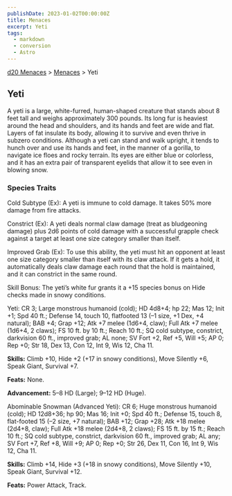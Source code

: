 ```yaml
---
publishDate: 2023-01-02T00:00:00Z
title: Menaces
excerpt: Yeti
tags:
  - markdown
  - conversion
  - Astro
---
```


[d20 Menaces](/#menacesD20) > [Menaces](menaces-d20-menaces-index) > Yeti

## Yeti

A yeti is a large, white-furred, human-shaped creature that stands about 8
feet tall and weighs approximately 300 pounds. Its long fur is heaviest around
the head and shoulders, and its hands and feet are wide and flat. Layers of
fat insulate its body, allowing it to survive and even thrive in subzero
conditions. Although a yeti can stand and walk upright, it tends to hunch over
and use its hands and feet, in the manner of a gorilla, to navigate ice floes
and rocky terrain. Its eyes are either blue or colorless, and it has an extra
pair of transparent eyelids that allow it to see even in blowing snow.

### Species Traits

Cold Subtype (Ex): A yeti is immune to cold damage. It takes 50% more damage
from fire attacks.

Constrict (Ex): A yeti deals normal claw damage (treat as bludgeoning damage)
plus 2d6 points of cold damage with a successful grapple check against a
target at least one size category smaller than itself.

Improved Grab (Ex): To use this ability, the yeti must hit an opponent at
least one size category smaller than itself with its claw attack. If it gets a
hold, it automatically deals claw damage each round that the hold is
maintained, and it can constrict in the same round.

Skill Bonus: The yeti’s white fur grants it a +15 species bonus on Hide checks
made in snowy conditions.

Yeti: CR 3; Large monstrous humanoid (cold); HD 4d8+4; hp 22; Mas 12; Init +1;
Spd 40 ft.; Defense 14, touch 10, flatfooted 13 (–1 size, +1 Dex, +4 natural);
BAB +4; Grap +12; Atk +7 melee (1d6+4, claw); Full Atk +7 melee (1d6+4, 2
claws); FS 10 ft. by 10 ft.; Reach 10 ft.; SQ cold subtype, constrict,
darkvision 60 ft., improved grab; AL none; SV Fort +2, Ref +5, Will +5; AP 0;
Rep +0; Str 18, Dex 13, Con 12, Int 9, Wis 12, Cha 11.

**Skills:** Climb +10, Hide +2 (+17 in snowy conditions), Move Silently +6,
Speak Giant, Survival +7.

**Feats:** None.

**Advancement:** 5–8 HD (Large); 9–12 HD (Huge).

Abominable Snowman (Advanced Yeti): CR 6; Huge monstrous humanoid (cold); HD
12d8+36; hp 90; Mas 16; Init +0; Spd 40 ft.; Defense 15, touch 8, flat-footed
15 (–2 size, +7 natural); BAB +12; Grap +28; Atk +18 melee (2d4+8, claw); Full
Atk +18 melee (2d4+8, 2 claws); FS 15 ft. by 15 ft.; Reach 10 ft.; SQ cold
subtype, constrict, darkvision 60 ft., improved grab; AL any; SV Fort +7, Ref
+8, Will +9; AP 0; Rep +0; Str 26, Dex 11, Con 16, Int 9, Wis 12, Cha 11.

**Skills:** Climb +14, Hide +3 (+18 in snowy conditions), Move Silently +10,
Speak Giant, Survival +12.

**Feats:** Power Attack, Track.

